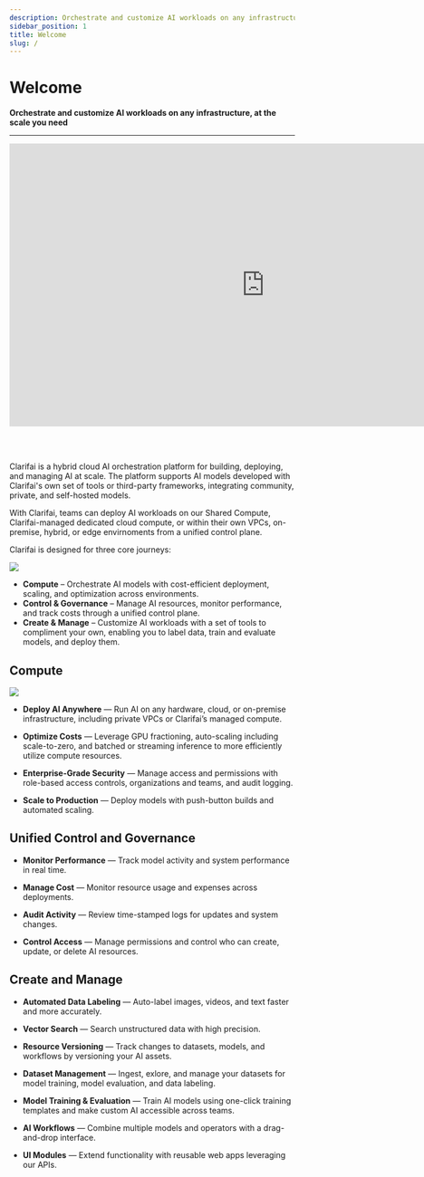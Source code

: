 ```yaml
---
description: Orchestrate and customize AI workloads on any infrastructure, at the scale you need
sidebar_position: 1
title: Welcome
slug: /
---
```


<Head>  
  <meta name="google-site-verification" content="KOB12UhhFU3dC5xrifk5b20EeiCVWjmElZfZynpITtg" />
</Head>

# Welcome

**Orchestrate and customize AI workloads on any infrastructure, at the scale you need**
<hr />

<div style={{ "position":"relative","width": "100%","overflow": "hidden","padding-top": "56.25%"}}>
<iframe width="900" height="500" style={{"position": "absolute","top": "0","left": "0","bottom": "0","right": "0","width": "100%","height": "100%",}} src="https://www.youtube.com/embed/4Cw9SdGPmDg" title="Introducing the AI Playground — Your LLM Battleground to Test Powerful AI Models!" frameborder="0" allow="accelerometer; autoplay; clipboard-write; encrypted-media; gyroscope; picture-in-picture; web-share" allowfullscreen></iframe>
</div>

<br/><br/>

Clarifai is a hybrid cloud AI orchestration platform for building, deploying, and managing AI at scale. The platform supports AI models developed with Clarifai's own set of tools or third-party frameworks, integrating community, private, and self-hosted models.

With Clarifai, teams can deploy AI workloads on our Shared Compute, Clarifai-managed dedicated cloud compute, or within their own VPCs, on-premise, hybrid, or edge envirnoments from a unified control plane.

Clarifai is designed for three core journeys:

![](/img/new-docs/homepage1.png)

-	**Compute** – Orchestrate AI models with cost-efficient deployment, scaling, and optimization across environments.
- **Control & Governance** – Manage AI resources, monitor performance, and track costs through a unified control plane.
- **Create & Manage** – Customize AI workloads with a set of tools to compliment your own, enabling you to label data, train and evaluate models, and deploy them.

## Compute

![](/img/new-docs/homepage2.png)

- **Deploy AI Anywhere** — Run AI on any hardware, cloud, or on-premise infrastructure, including private VPCs or Clarifai’s managed compute.

- **Optimize Costs** — Leverage GPU fractioning, auto-scaling including scale-to-zero, and batched or streaming inference to more efficiently utilize compute resources.

- **Enterprise-Grade Security** — Manage access and permissions with role-based access controls, organizations and teams, and audit logging.

- **Scale to Production** — Deploy models with push-button builds and automated scaling.

## Unified Control and Governance

- **Monitor Performance** — Track model activity and system performance in real time.

- **Manage Cost** — Monitor resource usage and expenses across deployments.

- **Audit Activity** — Review time-stamped logs for updates and system changes.

- **Control Access** — Manage permissions and control who can create, update, or delete AI resources.

## Create and Manage

- **Automated Data Labeling** — Auto-label images, videos, and text faster and more accurately. 

- **Vector Search** — Search unstructured data with high precision.

- **Resource Versioning** — Track changes to datasets, models, and workflows by versioning your AI assets.

- **Dataset Management** — Ingest, exlore, and manage your datasets for model training, model  evaluation, and data labeling. 

- **Model Training & Evaluation** — Train AI models using one-click training templates and make custom AI accessible across teams.

- **AI Workflows** — Combine multiple models and operators with a drag-and-drop interface.

- **UI Modules** — Extend functionality with reusable web apps leveraging our APIs.
